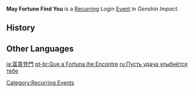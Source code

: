 '''May Fortune Find You''' is a [[:Category:Recurring Events|Recurring]] Login [[Event]] in ''Genshin Impact''.

==History==
{{Event History Table}}

==Other Languages==
{{Other Languages
|en      = May Fortune Find You
|zhs     = 富贵登门
|zhs_rm  = Fùguì Dēngmén
|zht     = 富貴登門
|zht_rm  = Fùguì Dēngmén
|zh_tl   = Visit of Riches and Honors
|ja      = 富貴登門
|ja_rm   = Fuuki Toumon{{Assumed}}
|ja_tl   = Visit of Riches and Honors{{Sino}}
|ko      = 福길만 걷자
|ko_rm   = Bokgilman Geotja
|ko_tl   = Let's Only Walk On The Fortune Road
|es      = Fortuna a las puertas
|es_tl   = Fortune at the Gates
|fr      = Richesses honorables
|fr_tl   = Honorable Wealth
|ru      = Пусть удача улыбнётся тебе
|ru_tl   = May the Fortune Smile to You
|th      = มงคลบุญบารมี
|th_rm   = Mongkhon Bunbarami
|th_tl   = Auspicious Merit
|vi      = Phú Quý Gõ Cửa
|vi_tl   = Fortune Knocking on the Door
|de      = Möge das Glück dir hold sein
|de_tl   = May Fortune Look Kindly Upon You
|id      = Rezeki Menghampirimu
|id_tl   = Fortune Approach You
|pt      = Que a Fortuna lhe Encontre
|pt_tl   = May the Fortune Find You
|tr      = Bahtın Açık Olsun
|tr_tl   = 
|it      = Che la fortuna sia con te
|it_tl   = 
}}
<noinclude>
[[Category:Recurring Events]]

[[ja:富貴登門]]
[[pt-br:Que a Fortuna lhe Encontre]]
[[ru:Пусть удача улыбнётся тебе]]
</noinclude>